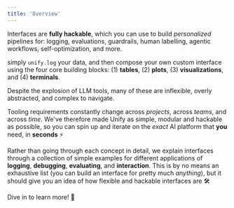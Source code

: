 ```yaml
---
title: 'Overview'
---
```


Interfaces are **fully hackable**, which you can use to build *personalized* pipelines for: logging, evaluations, guardrails, human labelling, agentic workflows, self-optimization, and more.

simply `unify.log` your data, and then compose your own custom interface using the four core building blocks: (1) **tables**, (2) **plots**, (3) **visualizations**, and (4) **terminals**.

Despite the explosion of LLM tools, many of these are inflexible, overly abstracted, and complex to navigate.

Tooling requirements constantly change across *projects*, across *teams*, and across *time*. We've therefore made Unify as simple, modular and hackable as possible, so you can spin up and iterate on the *exact* AI platform that **you** need, in **seconds** ⚡

Rather than going through each concept in detail, we explain interfaces through a collection of simple examples for different applications of **logging**, **debugging**, **evaluating**, and **interaction**. This is by no means an exhaustive list (you can build an interface for pretty much *anything*), but it should give you an idea of how flexible and hackable interfaces are 🛠️

Dive in to learn more! 🤿
